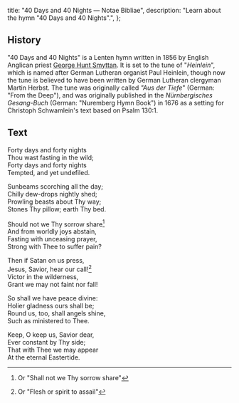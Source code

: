   title: "40 Days and 40 Nights — Notae Bibliae",
  description: "Learn about the hymn \"40 Days and 40 Nights\".",
};

<Initial text="Forty Days and Forty Nights" />

## History

"40 Days and 40 Nights" is a Lenten hymn written in 1856 by English Anglican priest [George Hunt Smyttan](/liturgy/music/composers/george-hunt-smyttan). It is set to the tune of "*Heinlein*", which is named after German Lutheran organist Paul Heinlein, though now the tune is believed to have been written by German Lutheran clergyman Martin Herbst. The tune was originally called *"Aus der Tiefe*" (German: "From the Deep"), and was originally published in the *Nürnbergisches Gesang-Buch* (German: "Nuremberg Hymn Book") in 1676 as a setting for Christoph Schwamlein's text based on Psalm 130:1.

## Text

Forty days and for­ty nights<br/>
Thou wast fast­ing in the wild;<br/>
Forty days and for­ty nights<br/>
Tempted, and yet un­de­filed.

Sunbeams scorch­ing all the day;<br/>
Chilly dew-drops night­ly shed;<br/>
Prowling beasts about Thy way;<br/>
Stones Thy pil­low; earth Thy bed.

Should not we Thy sor­row share[^1]<br/>
And from world­ly joys ab­stain,<br/>
Fasting with un­ceas­ing pray­er,<br/>
Strong with Thee to suf­fer pain?

Then if Sa­tan on us press,<br/>
Jesus, Sav­ior, hear our call![^2]<br/>
Victor in the wild­er­ness,<br/>
Grant we may not faint nor fall!

So shall we have peace di­vine:<br/>
Holier glad­ness ours shall be;<br/>
Round us, too, shall an­gels shine,<br/>
Such as min­is­tered to Thee.

Keep, O keep us, Sav­ior dear,<br/>
Ever con­stant by Thy side;<br/>
That with Thee we may ap­pear<br/>
At the eter­nal East­er­tide.

[^1]: Or "Shall not we Thy sorrow share"
[^2]: Or "Flesh or spirit to assail"
